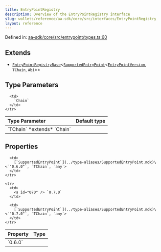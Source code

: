 ```yaml
---
title: EntryPointRegistry
description: Overview of the EntryPointRegistry interface
slug: wallets/reference/aa-sdk/core/src/interfaces/EntryPointRegistry
layout: reference
---
```


Defined in: [aa-sdk/core/src/entrypoint/types.ts:60](https://github.com/alchemyplatform/aa-sdk/blob/5b9429f0f16dcd4ff822527b8de589e19e88faa7/aa-sdk/core/src/entrypoint/types.ts#L60)

## Extends

- [`EntryPointRegistryBase`](EntryPointRegistryBase.mdx)\<[`SupportedEntryPoint`](../type-aliases/SupportedEntryPoint.mdx)\<[`EntryPointVersion`](../type-aliases/EntryPointVersion.mdx), `TChain`, `Abi`>>

## Type Parameters

<table>
  <thead>
    <tr>
      <th align="left">Type Parameter</th>
      <th align="left">Default type</th>
    </tr>
  </thead>

  <tbody>
    <tr>
      <td>
        `TChain` *extends* `Chain`
      </td>

      <td>
        `Chain`
      </td>
    </tr>

  </tbody>
</table>

## Properties

<table>
  <thead>
    <tr>
      <th align="left">Property</th>
      <th align="left">Type</th>
    </tr>
  </thead>

  <tbody>
    <tr>
      <td>
        <a id="060" /> `0.6.0`
      </td>

      <td>
        [`SupportedEntryPoint`](../type-aliases/SupportedEntryPoint.mdx)\<`"0.6.0"`, `TChain`, `any`>
      </td>
    </tr>

    <tr>
      <td>
        <a id="070" /> `0.7.0`
      </td>

      <td>
        [`SupportedEntryPoint`](../type-aliases/SupportedEntryPoint.mdx)\<`"0.7.0"`, `TChain`, `any`>
      </td>
    </tr>

  </tbody>
</table>
